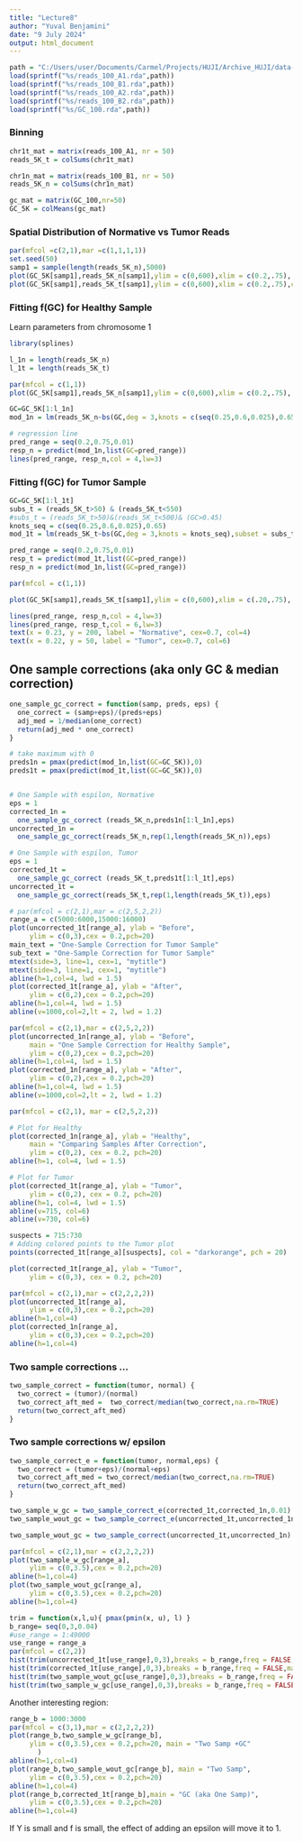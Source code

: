 ```yaml
---
title: "Lecture8"
author: "Yuval Benjamini"
date: "9 July 2024"
output: html_document
---
```


```r
path = "C:/Users/user/Documents/Carmel/Projects/HUJI/Archive_HUJI/data-analysis-genomics/data"
load(sprintf("%s/reads_100_A1.rda",path))
load(sprintf("%s/reads_100_B1.rda",path))
load(sprintf("%s/reads_100_A2.rda",path))
load(sprintf("%s/reads_100_B2.rda",path))
load(sprintf("%s/GC_100.rda",path))
```

### Binning
```r
chr1t_mat = matrix(reads_100_A1, nr = 50)
reads_5K_t = colSums(chr1t_mat)

chr1n_mat = matrix(reads_100_B1, nr = 50)
reads_5K_n = colSums(chr1n_mat)

gc_mat = matrix(GC_100,nr=50)
GC_5K = colMeans(gc_mat)
```

### Spatial Distribution of Normative vs Tumor Reads
```r
par(mfcol =c(2,1),mar =c(1,1,1,1))
set.seed(50)
samp1 = sample(length(reads_5K_n),5000)
plot(GC_5K[samp1],reads_5K_n[samp1],ylim = c(0,600),xlim = c(0.2,.75), cex = 0.5, pch=20)
plot(GC_5K[samp1],reads_5K_t[samp1],ylim = c(0,600),xlim = c(0.2,.75),cex = 0.5, pch=20)

```
### Fitting f(GC) for Healthy Sample
Learn parameters from chromosome 1

```r
library(splines)

l_1n = length(reads_5K_n)
l_1t = length(reads_5K_t)

par(mfcol = c(1,1))
plot(GC_5K[samp1],reads_5K_n[samp1],ylim = c(0,600),xlim = c(0.2,.75), cex = 0.5, pch=20)

GC=GC_5K[1:l_1n]
mod_1n = lm(reads_5K_n~bs(GC,deg = 3,knots = c(seq(0.25,0.6,0.025),0.65), Boundary.knots = c(min(GC),max(GC))),subset = (reads_5K_n>50 & reads_5K_n<600 ))

# regression line
pred_range = seq(0.2,0.75,0.01)
resp_n = predict(mod_1n,list(GC=pred_range))
lines(pred_range, resp_n,col = 4,lw=3)


```


### Fitting f(GC) for Tumor Sample

```r
GC=GC_5K[1:l_1t]
subs_t = (reads_5K_t>50) & (reads_5K_t<550)
#subs_t = (reads_5K_t>50)&(reads_5K_t<500)& (GC>0.45)
knots_seq = c(seq(0.25,0.6,0.025),0.65)
mod_1t = lm(reads_5K_t~bs(GC,deg = 3,knots = knots_seq),subset = subs_t)

pred_range = seq(0.2,0.75,0.01)
resp_t = predict(mod_1t,list(GC=pred_range))
resp_n = predict(mod_1n,list(GC=pred_range))
```

```r

par(mfcol = c(1,1))

plot(GC_5K[samp1],reads_5K_t[samp1],ylim = c(0,600),xlim = c(.20,.75), cex = 0.5, pch=20)

lines(pred_range, resp_n,col = 4,lw=3)
lines(pred_range, resp_t,col = 6,lw=3)
text(x = 0.23, y = 200, label = "Normative", cex=0.7, col=4)
text(x = 0.22, y = 50, label = "Tumor", cex=0.7, col=6)


```

## One sample corrections (aka only GC & median correction)
```r
one_sample_gc_correct = function(samp, preds, eps) {
  one_correct = (samp+eps)/(preds+eps)
  adj_med = 1/median(one_correct)
  return(adj_med * one_correct)
}
```

```r
# take maximum with 0
preds1n = pmax(predict(mod_1n,list(GC=GC_5K)),0)
preds1t = pmax(predict(mod_1t,list(GC=GC_5K)),0)


# One Sample with espilon, Normative
eps = 1
corrected_1n = 
  one_sample_gc_correct (reads_5K_n,preds1n[1:l_1n],eps)
uncorrected_1n = 
  one_sample_gc_correct(reads_5K_n,rep(1,length(reads_5K_n)),eps)

# One Sample with espilon, Tumor
eps = 1
corrected_1t = 
  one_sample_gc_correct (reads_5K_t,preds1t[1:l_1t],eps)
uncorrected_1t = 
  one_sample_gc_correct(reads_5K_t,rep(1,length(reads_5K_t)),eps)
```

```r
# par(mfcol = c(2,1),mar = c(2,5,2,2))
range_a = c(5000:6000,15000:16000)
plot(uncorrected_1t[range_a], ylab = "Before",
     ylim = c(0,3),cex = 0.2,pch=20)
main_text = "One-Sample Correction for Tumor Sample"
sub_text = "One-Sample Correction for Tumor Sample"
mtext(side=3, line=1, cex=1, "mytitle")
mtext(side=3, line=1, cex=1, "mytitle")
abline(h=1,col=4, lwd = 1.5)
plot(corrected_1t[range_a], ylab = "After",
     ylim = c(0,2),cex = 0.2,pch=20)
abline(h=1,col=4, lwd = 1.5)
abline(v=1000,col=2,lt = 2, lwd = 1.2)
```


```r
par(mfcol = c(2,1),mar = c(2,5,2,2))
plot(uncorrected_1n[range_a], ylab = "Before",
     main = "One Sample Correction for Healthy Sample",
     ylim = c(0,2),cex = 0.2,pch=20)
abline(h=1,col=4, lwd = 1.5)
plot(corrected_1n[range_a], ylab = "After",
     ylim = c(0,2),cex = 0.2,pch=20)
abline(h=1,col=4, lwd = 1.5)
abline(v=1000,col=2,lt = 2, lwd = 1.2)
```


```r
par(mfcol = c(2,1), mar = c(2,5,2,2))

# Plot for Healthy
plot(corrected_1n[range_a], ylab = "Healthy",
     main = "Comparing Samples After Correction",
     ylim = c(0,2), cex = 0.2, pch=20)
abline(h=1, col=4, lwd = 1.5)

# Plot for Tumor
plot(corrected_1t[range_a], ylab = "Tumor",
     ylim = c(0,2), cex = 0.2, pch=20)
abline(h=1, col=4, lwd = 1.5)
abline(v=715, col=6)
abline(v=730, col=6)

suspects = 715:730
# Adding colored points to the Tumor plot
points(corrected_1t[range_a][suspects], col = "darkorange", pch = 20)

plot(corrected_1t[range_a], ylab = "Tumor",
     ylim = c(0,3), cex = 0.2, pch=20)
```


```r
par(mfcol = c(2,1),mar = c(2,2,2,2))
plot(uncorrected_1t[range_a],
     ylim = c(0,3),cex = 0.2,pch=20)
abline(h=1,col=4)
plot(corrected_1n[range_a],
     ylim = c(0,3),cex = 0.2,pch=20)
abline(h=1,col=4)

```

### Two sample corrections ...
```r
two_sample_correct = function(tumor, normal) {
  two_correct = (tumor)/(normal)
  two_correct_aft_med =  two_correct/median(two_correct,na.rm=TRUE)
  return(two_correct_aft_med)    
}
```

### Two sample corrections w/ epsilon
```r
two_sample_correct_e = function(tumor, normal,eps) {
  two_correct = (tumor+eps)/(normal+eps)
  two_correct_aft_med = two_correct/median(two_correct,na.rm=TRUE)
  return(two_correct_aft_med)
}

```


```r
two_sample_w_gc = two_sample_correct_e(corrected_1t,corrected_1n,0.01)
two_sample_wout_gc = two_sample_correct_e(uncorrected_1t,uncorrected_1n,0.01)

two_sample_wout_gc = two_sample_correct(uncorrected_1t,uncorrected_1n)

par(mfcol = c(2,1),mar = c(2,2,2,2))
plot(two_sample_w_gc[range_a],
     ylim = c(0,3.5),cex = 0.2,pch=20)
abline(h=1,col=4)
plot(two_sample_wout_gc[range_a],
     ylim = c(0,3.5),cex = 0.2,pch=20)
abline(h=1,col=4)

```

```r
trim = function(x,l,u){ pmax(pmin(x, u), l) }
b_range= seq(0,3,0.04)
#use_range = 1:49000
use_range = range_a
par(mfcol = c(2,2))
hist(trim(uncorrected_1t[use_range],0,3),breaks = b_range,freq = FALSE, main = "Uncorrected")
hist(trim(corrected_1t[use_range],0,3),breaks = b_range,freq = FALSE,main = "One Sample")
hist(trim(two_sample_wout_gc[use_range],0,3),breaks = b_range,freq = FALSE, main = "Two Sample")
hist(trim(two_sample_w_gc[use_range],0,3),breaks = b_range,freq = FALSE, main = "Two Sample + GC")

```

Another interesting region: 

```r
range_b = 1000:3000
par(mfcol = c(3,1),mar = c(2,2,2,2))
plot(range_b,two_sample_w_gc[range_b],
     ylim = c(0,3.5),cex = 0.2,pch=20, main = "Two Samp +GC"
       )
abline(h=1,col=4)
plot(range_b,two_sample_wout_gc[range_b], main = "Two Samp",
     ylim = c(0,3.5),cex = 0.2,pch=20)
abline(h=1,col=4)
plot(range_b,corrected_1t[range_b],main = "GC (aka One Samp)",
     ylim = c(0,3.5),cex = 0.2,pch=20)
abline(h=1,col=4)


```


If Y is small and f is small, the effect of adding an epsilon will move it to 1.

